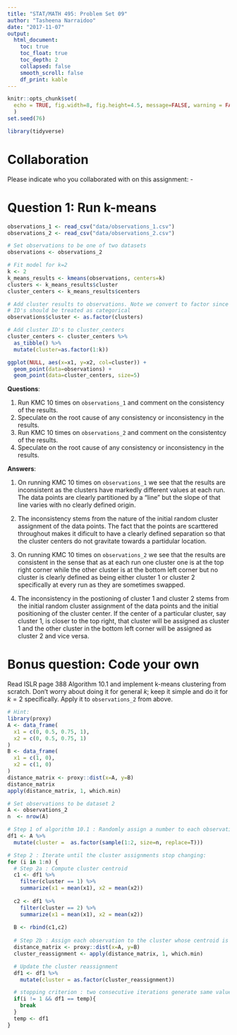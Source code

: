 ```yaml
---
title: "STAT/MATH 495: Problem Set 09"
author: "Tasheena Narraidoo"
date: "2017-11-07"
output:
  html_document:
    toc: true
    toc_float: true
    toc_depth: 2
    collapsed: false
    smooth_scroll: false
    df_print: kable
---
```


```r
knitr::opts_chunk$set(
  echo = TRUE, fig.width=8, fig.height=4.5, message=FALSE, warning = FALSE
  )
set.seed(76)

library(tidyverse)
```



# Collaboration

Please indicate who you collaborated with on this assignment: -



# Question 1: Run k-means

```r
observations_1 <- read_csv("data/observations_1.csv")
observations_2 <- read_csv("data/observations_2.csv")

# Set observations to be one of two datasets
observations <- observations_2

# Fit model for k=2
k <- 2
k_means_results <- kmeans(observations, centers=k)
clusters <- k_means_results$cluster
cluster_centers <- k_means_results$centers

# Add cluster results to observations. Note we convert to factor since cluster
# ID's should be treated as categorical
observations$cluster <- as.factor(clusters)

# Add cluster ID's to cluster_centers
cluster_centers <- cluster_centers %>% 
  as_tibble() %>% 
  mutate(cluster=as.factor(1:k))

ggplot(NULL, aes(x=x1, y=x2, col=cluster)) +
  geom_point(data=observations) +
  geom_point(data=cluster_centers, size=5)
```

**Questions**:

1. Run KMC 10 times on `observations_1` and comment on the consistency of the
results.
1. Speculate on the root cause of any consistency or inconsistency in the
results.
1. Run KMC 10 times on `observations_2` and comment on the consistentcy of the
results.
1. Speculate on the root cause of any consistency or inconsistency in the
results.

**Answers**:

1. On running KMC 10 times on `observations_1` we see that the results are inconsistent as the clusters have markedly different values at each run. The data points are clearly partitioned by a "line" but the slope of that line varies with no clearly defined origin.

1. The inconsistency stems from the nature of the initial random cluster assignment of the data points. The fact that the points are scarttered throughout makes it dificult to have a clearly defined separation so that the cluster centers do not gravitate towards a partidular location.

1. On running KMC 10 times on `observations_2` we see that the results are  consistent in the sense that as at each run one cluster one is at the top right corner while the other cluster is at the bottom left corner but no cluster is clearly defined as being either cluster 1 or cluster 2 specifically at every run as they are sometimes swapped.

1. The inconsistency in the postioning of cluster 1 and cluster 2 stems from the initial random cluster assignment of the data points and the initial positioning of the cluster center. If the center of a particular cluster, say cluster 1, is closer to the top right, that cluster will be assigned as cluster 1 and the other cluster in the bottom left corner will be assigned as cluster 2 and vice versa.


# Bonus question: Code your own

Read ISLR page 388 Algorithm 10.1 and implement k-means clustering from scratch.
Don't worry about doing it for general $k$; keep it simple and do it for $k=2$
specifically. Apply it to `observations_2` from above.

```r
# Hint:
library(proxy)
A <- data_frame(
  x1 = c(0, 0.5, 0.75, 1),
  x2 = c(0, 0.5, 0.75, 1)
)
B <- data_frame(
  x1 = c(1, 0),
  x2 = c(1, 0)
)
distance_matrix <- proxy::dist(x=A, y=B)
distance_matrix
apply(distance_matrix, 1, which.min)
```


```r
# Set observations to be dataset 2
A <- observations_2
n  <- nrow(A)

# Step 1 of algorithm 10.1 : Randomly assign a number to each observation from 1:k
df1 <- A %>% 
  mutate(cluster =  as.factor(sample(1:2, size=n, replace=T)))

# Step 2 : Iterate until the cluster assignments stop changing:
for (i in 1:n) {
  # Step 2a : Compute cluster centroid
  c1 <- df1 %>%
    filter(cluster == 1) %>% 
    summarize(x1 = mean(x1), x2 = mean(x2)) 
    
  c2 <- df1 %>%
    filter(cluster == 2) %>% 
    summarize(x1 = mean(x1), x2 = mean(x2)) 
  
  B <- rbind(c1,c2)
  
  # Step 2b : Assign each observation to the cluster whose centroid is closest
  distance_matrix <- proxy::dist(x=A, y=B)
  cluster_reassignment <- apply(distance_matrix, 1, which.min)

  # Update the cluster reassignment
  df1 <- df1 %>%
    mutate(cluster = as.factor(cluster_reassignment))

  # stopping criterion : two consecutive iterations generate same value
  if(i != 1 && df1 == temp){
    break
  }
  temp <- df1
}
```

